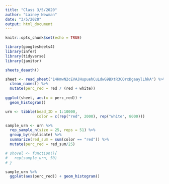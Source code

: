 ```yaml
---
title: "Class 3/5/2020"
author: "Lainey Newman"
date: "3/5/2020"
output: html_document
---
```


```r
knitr::opts_chunk$set(echo = TRUE)

library(googlesheets4)
library(infer)
library(tidyverse)
library(janitor)
```


```r

sheets_deauth()

sheet <- read_sheet("14HmwN2cEVAJHupuehCuLdwG9BXtR3COrxDgaaylLhkA") %>%
  clean_names() %>%
  mutate(perc_red = red / (red + white))
  
ggplot(sheet, aes(x = perc_red)) +
  geom_histogram()

urn <- tibble(bead_ID = 1:10000, 
              color = c(rep("red", 2000), rep("white", 8000)))

sample_urn <- urn %>%
  rep_sample_n(size = 25, reps = 51) %>%
  group_by(replicate) %>%
  summarize(red_sum = sum(color == "red")) %>%
  mutate(perc_red = red_sum/25)

# shovel <- function(){
#   rep(sample_urn, 50)
# }

sample_urn %>%
  ggplot(aes(perc_red)) + geom_histogram()
```


